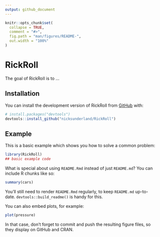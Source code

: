 ```yaml
---
output: github_document
---
```


<!-- README.md is generated from README.Rmd. Please edit that file -->

```r
knitr::opts_chunk$set(
  collapse = TRUE,
  comment = "#>",
  fig.path = "man/figures/README-",
  out.width = "100%"
)
```

# RickRoll

<!-- badges: start -->
<!-- badges: end -->

The goal of RickRoll is to ...

## Installation

You can install the development version of RickRoll from [GitHub](https://github.com/) with:

``` r
# install.packages("devtools")
devtools::install_github("nicksunderland/RickRoll")
```

## Example

This is a basic example which shows you how to solve a common problem:

```r
library(RickRoll)
## basic example code
```

What is special about using `README.Rmd` instead of just `README.md`? You can include R chunks like so:

```r
summary(cars)
```

You'll still need to render `README.Rmd` regularly, to keep `README.md` up-to-date. `devtools::build_readme()` is handy for this.

You can also embed plots, for example:

```r
plot(pressure)
```

In that case, don't forget to commit and push the resulting figure files, so they display on GitHub and CRAN.
